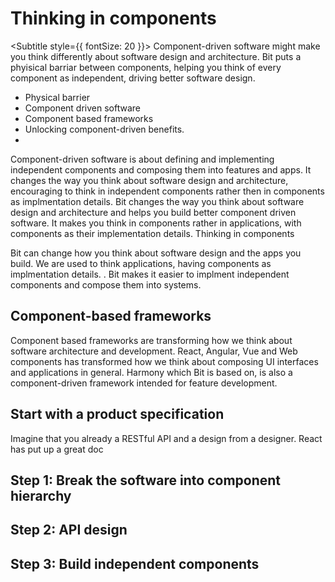 
# Thinking in components

<Subtitle style={{ fontSize: 20 }}>
  Component-driven software might make you think differently about software design and architecture. Bit puts a phyisical barriar between components, helping you think
  of every component as independent, driving better software design. 
</Subtitle>

- Physical barrier 
- Component driven software
- Component based frameworks
- Unlocking component-driven benefits.
- 

Component-driven software is about defining and implementing independent components and composing them into features and apps. It changes the way you think about software
design and architecture, encouraging to think in independent components rather then in components as implmentation details. 
Bit changes the way you think about software design and architecture and helps you build better component driven software. It makes you think in components rather in applications, with components as their implementation details.
Thinking in components 


Bit can change how you think about software design and the apps you build. We are used to think applications, having components as implmentation details. 
. Bit makes it easier to implment independent components and compose them into systems.  

## Component-based frameworks
Component based frameworks are transforming how we think about software architecture and development. React, Angular, Vue and Web components has transformed how we think
about composing UI interfaces and applications in general. Harmony which Bit is based on, is also a component-driven framework intended for feature development.

## Start with a product specification
Imagine that you already a RESTful API and a design from a designer. React has put up a great doc



## Step 1: Break the software into component hierarchy

## Step 2: API design

## Step 3: Build independent components

